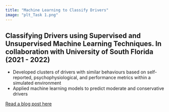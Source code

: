 ```yaml
---
title: "Machine Learning to Classify Drivers"
image: "plt_Task 1.png"
---
```


## Classifying Drivers using Supervised and Unsupervised Machine Learning Techniques. In collaboration with University of South Florida (2021 - 2022)

* Developed clusters of drivers with similar behaviours based on self-reported, psychophysiological, and performance metrics within a simulated environment  
* Applied machine learning models to predict moderate and conservative drivers  


[Read a blog post here](https://umair-durrani.netlify.app/mlintransportation/clustering-drivers/clustering-drivers)